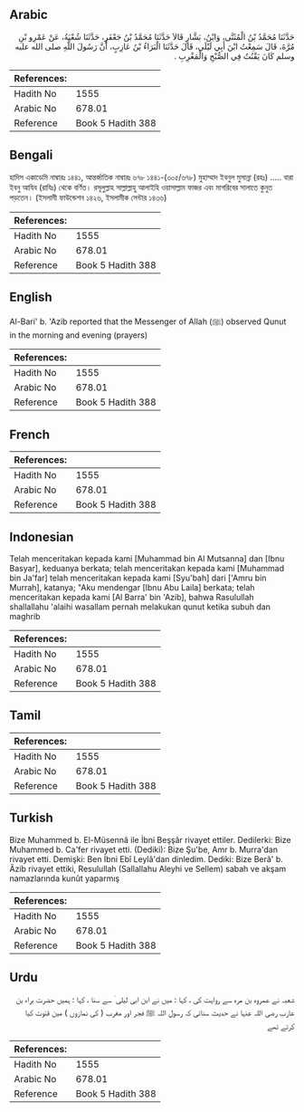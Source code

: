 ## Arabic


<div dir="rtl" lang="ar" style={{fontSize:'larger',backgroundColor:'#f8f9fa',padding:20}}>
حَدَّثَنَا مُحَمَّدُ بْنُ الْمُثَنَّى، وَابْنُ، بَشَّارٍ قَالاَ حَدَّثَنَا مُحَمَّدُ بْنُ جَعْفَرٍ، حَدَّثَنَا شُعْبَةُ، عَنْ عَمْرِو بْنِ مُرَّةَ، قَالَ سَمِعْتُ ابْنَ أَبِي لَيْلَى، قَالَ حَدَّثَنَا الْبَرَاءُ بْنُ عَازِبٍ، أَنَّ رَسُولَ اللَّهِ صلى الله عليه وسلم كَانَ يَقْنُتُ فِي الصُّبْحِ وَالْمَغْرِبِ ‏.‏
</div>
<div style={{backgroundColor:'#f8f9fa',padding:20, marginBottom: 10}}><table> <thead> <tr> <th>References:</th> <th></th> </tr> </thead> <tbody><tr><td>Hadith No</td><td>1555</td></tr><tr><td>Arabic No</td><td>678.01</td></tr><tr><td>Reference</td><td>Book 5 Hadith 388</td></tr></tbody></table></div>

## Bengali


<div dir="ltr" lang="bn" style={{fontSize:'larger',backgroundColor:'#f8f9fa',padding:20}}>
হাদিস একাডেমি নাম্বারঃ ১৪৪১, আন্তর্জাতিক নাম্বারঃ ৬৭৮ ১৪৪১-(৩০৫/৬৭৮) মুহাম্মাদ ইবনুল মুসান্না (রহঃ) ..... বারা ইবনু আযিব (রাযিঃ) থেকে বর্ণিত। রসূলুল্লাহ সাল্লাল্লাহু আলাইহি ওয়াসাল্লাম ফাজর এবং মাগরিবের সালাতে কুনুত পড়তেন। (ইসলামী ফাউন্ডেশন ১৪২৬, ইসলামীক সেন্টার ১৪৩৬)
</div>
<div style={{backgroundColor:'#f8f9fa',padding:20, marginBottom: 10}}><table> <thead> <tr> <th>References:</th> <th></th> </tr> </thead> <tbody><tr><td>Hadith No</td><td>1555</td></tr><tr><td>Arabic No</td><td>678.01</td></tr><tr><td>Reference</td><td>Book 5 Hadith 388</td></tr></tbody></table></div>

## English


<div dir="ltr" lang="en" style={{fontSize:'larger',backgroundColor:'#f8f9fa',padding:20}}>
Al-Bari' b. 'Azib reported that the Messenger of Allah (ﷺ) observed Qunut in the morning and evening (prayers)
</div>
<div style={{backgroundColor:'#f8f9fa',padding:20, marginBottom: 10}}><table> <thead> <tr> <th>References:</th> <th></th> </tr> </thead> <tbody><tr><td>Hadith No</td><td>1555</td></tr><tr><td>Arabic No</td><td>678.01</td></tr><tr><td>Reference</td><td>Book 5 Hadith 388</td></tr></tbody></table></div>

## French


<div dir="ltr" lang="fr" style={{fontSize:'larger',backgroundColor:'#f8f9fa',padding:20}}>

</div>
<div style={{backgroundColor:'#f8f9fa',padding:20, marginBottom: 10}}><table> <thead> <tr> <th>References:</th> <th></th> </tr> </thead> <tbody><tr><td>Hadith No</td><td>1555</td></tr><tr><td>Arabic No</td><td>678.01</td></tr><tr><td>Reference</td><td>Book 5 Hadith 388</td></tr></tbody></table></div>

## Indonesian


<div dir="ltr" lang="id" style={{fontSize:'larger',backgroundColor:'#f8f9fa',padding:20}}>
Telah menceritakan kepada kami [Muhammad bin Al Mutsanna] dan [Ibnu Basyar], keduanya berkata; telah menceritakan kepada kami [Muhammad bin Ja'far] telah menceritakan kepada kami [Syu'bah] dari ['Amru bin Murrah], katanya; "Aku mendengar [Ibnu Abu Laila] berkata; telah menceritakan kepada kami [Al Barra' bin 'Azib], bahwa Rasulullah shallallahu 'alaihi wasallam pernah melakukan qunut ketika subuh dan maghrib
</div>
<div style={{backgroundColor:'#f8f9fa',padding:20, marginBottom: 10}}><table> <thead> <tr> <th>References:</th> <th></th> </tr> </thead> <tbody><tr><td>Hadith No</td><td>1555</td></tr><tr><td>Arabic No</td><td>678.01</td></tr><tr><td>Reference</td><td>Book 5 Hadith 388</td></tr></tbody></table></div>

## Tamil


<div dir="ltr" lang="ta" style={{fontSize:'larger',backgroundColor:'#f8f9fa',padding:20}}>

</div>
<div style={{backgroundColor:'#f8f9fa',padding:20, marginBottom: 10}}><table> <thead> <tr> <th>References:</th> <th></th> </tr> </thead> <tbody><tr><td>Hadith No</td><td>1555</td></tr><tr><td>Arabic No</td><td>678.01</td></tr><tr><td>Reference</td><td>Book 5 Hadith 388</td></tr></tbody></table></div>

## Turkish


<div dir="ltr" lang="tr" style={{fontSize:'larger',backgroundColor:'#f8f9fa',padding:20}}>
Bize Muhammed b. El-Müsennâ ile İbni Beşşâr rivayet ettiler. Dedilerki: Bize Muhammed b. Ca'fer rivayet etti. (Dediki): Bize Şu'be, Amr b. Murra'dan rivayet etti. Demişki: Ben İbni Ebî Leylâ'dan dinledim. Dediki: Bize Berâ' b. Âzib rivayet ettiki, Resulullah (Sallallahu Aleyhi ve Sellem) sabah ve akşam namazlarında kunût yaparmış
</div>
<div style={{backgroundColor:'#f8f9fa',padding:20, marginBottom: 10}}><table> <thead> <tr> <th>References:</th> <th></th> </tr> </thead> <tbody><tr><td>Hadith No</td><td>1555</td></tr><tr><td>Arabic No</td><td>678.01</td></tr><tr><td>Reference</td><td>Book 5 Hadith 388</td></tr></tbody></table></div>

## Urdu


<div dir="rtl" lang="ur" style={{fontSize:'larger',backgroundColor:'#f8f9fa',padding:20}}>
شعبہ نے عمروہ بن مرہ سے روایت کی ، کہا : میں نے ابن ابی لیلی ٰ سے سنا ، کہا : ہمیں حضرت براء بن عازب رضی اللہ عنہا نے حدیث سنائی کہ رسول اللہ ﷺ فجر اور مغرب ( کی نمازوں ) مین قنوت کیا کرتے تھے
</div>
<div style={{backgroundColor:'#f8f9fa',padding:20, marginBottom: 10}}><table> <thead> <tr> <th>References:</th> <th></th> </tr> </thead> <tbody><tr><td>Hadith No</td><td>1555</td></tr><tr><td>Arabic No</td><td>678.01</td></tr><tr><td>Reference</td><td>Book 5 Hadith 388</td></tr></tbody></table></div>
